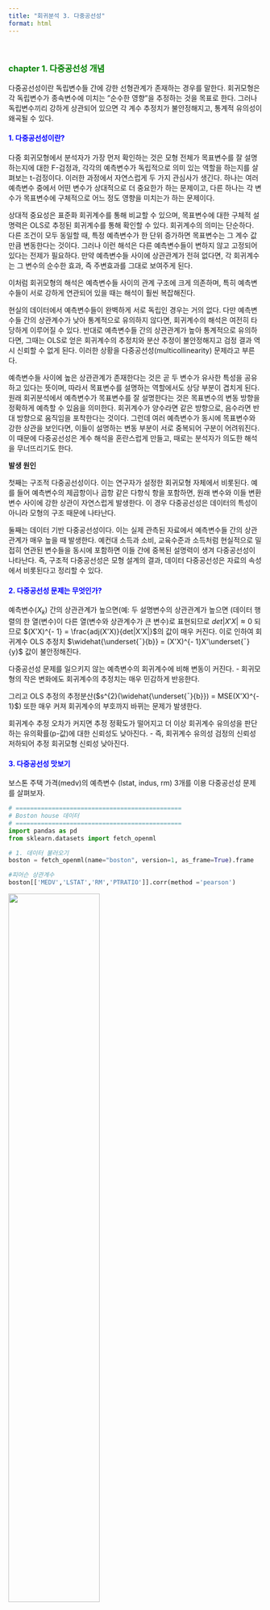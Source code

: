 ```yaml
---
title: "회귀분석 3. 다중공선성"
format: html
---
```

<br>

### <span style="color:green">chapter 1. 다중공선성 개념</span>

다중공선성이란 독립변수들 간에 강한 선형관계가 존재하는 경우를 말한다.
회귀모형은 각 독립변수가 종속변수에 미치는 ["]{dir="rtl"}순수한 영향"을
추정하는 것을 목표로 한다. 그러나 독립변수끼리 강하게 상관되어 있으면 각
계수 추정치가 불안정해지고, 통계적 유의성이 왜곡될 수 있다.

#### <span style="color:blue"> 1. 다중공선성이란?</span>

다중 회귀모형에서 분석자가 가장 먼저 확인하는 것은 모형 전체가
목표변수를 잘 설명하는지에 대한 F-검정과, 각각의 예측변수가 독립적으로
의미 있는 역할을 하는지를 살펴보는 t-검정이다. 이러한 과정에서
자연스럽게 두 가지 관심사가 생긴다. 하나는 여러 예측변수 중에서 어떤
변수가 상대적으로 더 중요한가 하는 문제이고, 다른 하나는 각 변수가
목표변수에 구체적으로 어느 정도 영향을 미치는가 하는 문제이다.

상대적 중요성은 표준화 회귀계수를 통해 비교할 수 있으며, 목표변수에 대한
구체적 설명력은 OLS로 추정된 회귀계수를 통해 확인할 수 있다. 회귀계수의
의미는 단순하다. 다른 조건이 모두 동일할 때, 특정 예측변수가 한 단위
증가하면 목표변수는 그 계수 값만큼 변동한다는 것이다. 그러나 이런 해석은
다른 예측변수들이 변하지 않고 고정되어 있다는 전제가 필요하다. 만약
예측변수들 사이에 상관관계가 전혀 없다면, 각 회귀계수는 그 변수의 순수한
효과, 즉 주변효과를 그대로 보여주게 된다.

이처럼 회귀모형의 해석은 예측변수들 사이의 관계 구조에 크게 의존하며,
특히 예측변수들이 서로 강하게 연관되어 있을 때는 해석이 훨씬 복잡해진다.

현실의 데이터에서 예측변수들이 완벽하게 서로 독립인 경우는 거의 없다.
다만 예측변수들 간의 상관계수가 낮아 통계적으로 유의하지 않다면,
회귀계수의 해석은 여전히 타당하게 이루어질 수 있다. 반대로 예측변수들
간의 상관관계가 높아 통계적으로 유의하다면, 그때는 OLS로 얻은 회귀계수의
추정치와 분산 추정이 불안정해지고 검정 결과 역시 신뢰할 수 없게 된다.
이러한 상황을 다중공선성(multicollinearity) 문제라고 부른다.

예측변수들 사이에 높은 상관관계가 존재한다는 것은 곧 두 변수가 유사한
특성을 공유하고 있다는 뜻이며, 따라서 목표변수를 설명하는 역할에서도
상당 부분이 겹치게 된다. 원래 회귀분석에서 예측변수가 목표변수를 잘
설명한다는 것은 목표변수의 변동 방향을 정확하게 예측할 수 있음을
의미한다. 회귀계수가 양수라면 같은 방향으로, 음수라면 반대 방향으로
움직임을 포착한다는 것이다. 그런데 여러 예측변수가 동시에 목표변수와
강한 상관을 보인다면, 이들이 설명하는 변동 부분이 서로 중복되어 구분이
어려워진다. 이 때문에 다중공선성은 계수 해석을 혼란스럽게 만들고, 때로는
분석자가 의도한 해석을 무너뜨리기도 한다.

**발생 원인**

첫째는 구조적 다중공선성이다. 이는 연구자가 설정한 회귀모형 자체에서
비롯된다. 예를 들어 예측변수의 제곱항이나 곱항 같은 다항식 항을
포함하면, 원래 변수와 이들 변환 변수 사이에 강한 상관이 자연스럽게
발생한다. 이 경우 다중공선성은 데이터의 특성이 아니라 모형의 구조 때문에
나타난다.

둘째는 데이터 기반 다중공선성이다. 이는 실제 관측된 자료에서 예측변수들
간의 상관관계가 매우 높을 때 발생한다. 예컨대 소득과 소비, 교육수준과
소득처럼 현실적으로 밀접히 연관된 변수들을 동시에 포함하면 이들 간에
중복된 설명력이 생겨 다중공선성이 나타난다. 즉, 구조적 다중공선성은 모형
설계의 결과, 데이터 다중공선성은 자료의 속성에서 비롯된다고 정리할 수
있다.

#### <span style="color:blue"> 2. 다중공선성 문제는 무엇인가?</span>

예측변수($X_{k}$) 간의 상관관계가 높으면(예: 두 설명변수의 상관관계가
높으면 (데이터 행렬의 한 열(변수)이 다른 열(변수와 상관계수가 큰 변수)로
표현되므로 $det|X'X| \approx 0$ 되므로
$(X'X)^{- 1} = \frac{adj(X'X)}{det|X'X|}$의 값이 매우 커진다. 이로
인하여 회귀계수 OLS 추정치
$\widehat{\underset{¯}{b}} = (X'X)^{- 1}X'\underset{¯}{y}$ 값이
불안정해진다.

다중공선성 문제를 일으키지 않는 예측변수의 회귀계수에 비해 변동이
커진다. - 회귀모형의 작은 변화에도 회귀계수의 추정치는 매우 민감하게
반응한다.

그리고 OLS 추정의
추정분산($s^{2}(\widehat{\underset{¯}{b}}) = MSE(X'X)^{- 1}$) 또한 매우
커져 회귀계수의 부호까지 바뀌는 문제가 발생한다.

회귀계수 추정 오차가 커지면 추정 정확도가 떨어지고 더 이상 회귀계수
유의성을 판단하는 유의확률(p-값)에 대한 신뢰성도 낮아진다. - 즉,
회귀계수 유의성 검정의 신뢰성 저하되어 추정 회귀모형 신뢰성 낮아진다.

#### <span style="color:blue"> 3. 다중공선성 맛보기</span>

보스톤 주택 가격(medv)의 예측변수 (lstat, indus, rm) 3개를 이용
다중공선성 문제를 살펴보자.

```python
# ==============================================
# Boston house 데이터
# ==============================================
import pandas as pd
from sklearn.datasets import fetch_openml

# 1. 데이터 불러오기
boston = fetch_openml(name="boston", version=1, as_frame=True).frame

#피어슨 상관계수
boston[['MEDV','LSTAT','RM','PTRATIO']].corr(method ='pearson')
```

![](images/다중공선성_상관계수.png){fig-align="center" width="60%"}

$medv = 34.6 - 0.95*lstat,R^{2} = 54.4\%$

먼저 lstat만 포함한 단순회귀모형에서는 회귀계수가 -0.95로 추정된다. 이는
저소득층 비율이 한 단위 증가할 때 주택가격이 평균적으로 약 0.95 단위
감소한다는 의미이며, 결정계수는 약 54.4%로 나타난다.

$medv = - 1.36 - 0.64*lstat + 5.09*rm,R^{2} = 63.9\%$

여기에 rm을 함께 넣으면 상황이 달라진다. lstat과 rm은 강한 상관관계를
갖는 변수인데, 두 변수를 동시에 포함하면 lstat의 회귀계수가 -0.64로 크게
줄어든다. 그 대신 rm의 회귀계수는 5.09로 추정되고, 결정계수는 63.9%로
상승한다. 즉, 두 변수가 설명하는 부분이 겹치면서 계수 값이 불안정해지고,
그 결과 단일변수 모형과 다변수 모형에서 해석이 달라지는 다중공선성의
전형적인 현상이 발생한다.

$medv = 34.9 - 0.903*lstat - 0.08*indus,R^{2} = 54.6\%$

반면 indus처럼 lstat과의 상관관계가 낮은 변수를 추가하면 다른 결과가
나온다. indus를 포함한 모형에서 lstat의 계수는 여전히 -0.9 수준으로 거의
변하지 않고, 결정계수 역시 54.6%로 단 0.2% 정도만 증가한다. 즉, 상관성이
낮은 변수를 추가하면 기존 변수의 계수에 큰 영향을 주지 않으며, 설명력도
크게 개선되지 않는다.

이 사례는 다중공선성이 주로 서로 상관관계가 큰 예측변수를 함께 투입할 때
발생한다는 점을 잘 보여준다. 목표변수를 설명하는 부분이 겹치기 때문에
회귀계수 값이 불안정해지고, 해석이 왜곡되거나 혼란스러워진다. 반대로
상관성이 낮은 변수를 포함할 때는 계수 해석이 비교적 안정적이다.

#### <span style="color:blue"> 4. 다중공선성 문재 반드시 해결 해야 하나?</span>

다중공선성 문제가 발생했다고 해서 반드시 그것을 제거하거나 해결해야 하는
것은 아니다. 다중공선성이 존재해도 회귀모형의 전체 예측력이나 적합도에는
큰 문제가 없기 때문이다. 실제로 목표변수를 예측하는 데 초점을 맞춘다면,
다중공선성이 있더라도 모형의 예측 성능은 크게 저하되지 않는다.

문제는 주로 해석 단계에서 나타난다. 다중공선성이 심할 경우, 회귀계수의
표준오차가 커져서 유의성이 불명확해지고, 계수의 크기나 부호가 직관에
어긋나게 추정될 수 있다. 따라서 ["]{dir="rtl"}어떤 예측변수가 목표변수에
더 큰 영향을 미치는가?"와 같은 변수별 효과 해석이 중요한 연구에서는
다중공선성을 무시하기 어렵다.

다중공선성이 반드시 해결해야 할 문제는 아니다. 특히 회귀모형에
통제변수가 포함된 경우, 다중공선성이 통제변수들에서만 발생하고 연구자가
관심을 두는 실험변수(주효과 변수)에서는 발생하지 않는다면, 굳이
제거하거나 수정할 필요가 없다.

실제로 Applied Linear Statistical Models (4판, p.289)에서도 언급하듯이,
예측변수들 사이에 일정 수준의 상관이 존재한다고 해서 모형의 적합 자체가
저해되거나 새로운 관측값에 대한 예측이 무의미해지는 것은 아니다.
다중공선성은 주로 개별 회귀계수의 해석과 검정에 영향을 미칠 뿐, 평균
반응(mean response)이나 예측값(prediction)의 정확성에는 큰 타격을 주지
않는다.

따라서 연구 목적이 ["]{dir="rtl"}주요 실험변수의 효과 검정"이라면,
통제변수들 사이의 다중공선성은 크게 문제 되지 않는다. 오히려 통제변수의
역할은 실험변수의 효과를 명확히 드러내는 데 있으므로, 약간의 공선성을
이유로 불필요하게 제거한다면 모형 해석이 왜곡될 수 있다.

이는 Baron & Kenny(1986)가 조절변수(moderator)와 매개변수(mediator)
모형을 제시할 때도 중요한 함의로 다루어졌다. 통제변수나 매개·조절변수는
본래 주요 변수의 관계를 보다 정교하게 설명하기 위해 포함되는 것이며, 이
과정에서 일부 상관관계가 존재하더라도 반드시 제거해야 하는 것은 아니라는
것이다.

즉, 실험변수에서 다중공선성이 없다면 문제 삼지 않아도 되며, 통제변수
사이의 공선성은 분석 목적상 자연스럽게 허용될 수 있다는 점이 핵심이다.

**매개효과 Mediator**

![](images/매개효과.png){fig-align="center" width="60%"}


(순서1) $y = a + b_{11}X + e$ : $b_{11}$ 유의해야 한다.

(순서2) $Me = a + b_{21}X + e$ : $b_{21}$ 유의해야 한다.

(순서3) $y = a + b_{31}X + b_{32}Me + e$ : $b_{32}$ (매개효과) 유의하고
$b_{31}$은 $b_{11}$보다 절대값이 작아지거나 유의하지 않을 수 있음

**조절효과 Moderate**

![](images/조절효과.png){fig-align="center" width="60%"}

$y = a + b_{1}X + b_{2}MO + b_{3}X*MO + e$

$b_{3}$는 반드시 유의해야 한다.

### <span style="color:green">chapter 2. 다중공선성 진단</span>

#### <span style="color:blue"> 1. 진단 도구</span>

##### \(1) 산점도_상관계수

다중공선성을 진단하는 가장 기본적인 출발점은 산점도 행렬과 상관계수
행렬이다. 회귀분석을 시작할 때, 먼저 산점도 행렬을 통해 종속변수와 각
설명변수의 관계를 시각적으로 살펴볼 수 있으며, 동시에 설명변수들 사이의
관계도 확인할 수 있다.

상관계수 행렬은 보다 정량적으로 설명변수들 간의 상관관계를 파악하게
해준다. 이를 통해 종속변수와 밀접한 관련이 있는 설명변수를 미리 선별할
수 있을 뿐만 아니라, 설명변수들 사이에 높은 상관이 존재한다면
다중공선성이 발생할 가능성을 사전에 진단할 수 있다.

이 방법은 직관적이고 계산이 간단하다는 장점이 있지만, 몇 가지 한계가
있다. 무엇보다 상관계수 행렬은 설명변수들 간의 쌍체(pairwise) 관계만
보여줄 뿐, 여러 변수들이 함께 작용하는 경우의 다중공선성을 직접
검정하지는 못한다. 또한 단순히 상관계수가 높다고 해서 반드시 심각한
다중공선성이 발생한다고 단정할 수 없고, 반대로 상관계수가 낮더라도
다중공선성이 존재할 수 있다.

따라서 산점도와 상관계수는 다중공선성을 ["]{dir="rtl"}예상하고 탐색하는
도구"일 뿐, 유의성 검정을 제공하지는 못한다는 점을 명확히 이해할 필요가
있다..

##### \(2) 분산팽창지수 Variance Inflation Index
$VIF_{k} = \frac{1}{1 - R_{k}^{2}}$

특정 예측변수를 목표변수로 하고 나머지 예측변수를 설명변수로 하여
회귀분석 한 후 결정계수를 구한다. 결정계수 $R_{k}^{2}$ 값이 크다는 것은
$X_{k}$가 다른 예측변수들에 의해 충분히 설명되고 있다는 것이고 이는 바로
다중공선성 문제가 발생할 수 있다는 증거이다. 만약 결정계수
$R^{2} = 0.9$이면 분산팽창지수 $VIF = 10$이다.

다수의 예측변수들에 의해 설명되는 정도를 나타내지만 상관계수와 같이 두
개의(쌍체) 예측변수에 의한 진단에는 적절하지 못하다. VIF 진단 기준값은
다음과 같이 상이하다.

- 10 이상(심각한 수준): (Hair, J. F. Jr., Anderson, R. E., Tatham, R. L.
  & Black, W. C. (1995). Multivariate Data Analysis (3rd ed). New York:
  Macmillan.)

- 5이상(문제로 간즈): Ringle, Christian M., Wende, Sven, & Becker,
  Jan-Michael. (2015).

- 빅데이터에서는 보수적 기준으로 2.5를 사용한다.

##### \(3) 상태지수 Condition Index $CI = \sqrt{\frac{\lambda_{max}}{\lambda_{k}}}$

예측변수의 공분산(상관계수)행렬을 이용하여 고유값 eigen
value($\lambda_{k}$) 를 구한다. 이에 대응하는 Norm 1인 고유벡터가 주성분
부하 loading 이다. 고유값은 원변수(설명변수)의 선 형결합에 의해 만들어진
주성분 변수의 원변수 변동에 대한 설명력이다. 그러므로 고유값가 크다는
것(상태지수 값이 큰 값) 주성분의 원 변수 변동에 설명력이 크다는 것을
의미한다.

고유벡터 내의 부하크기가 상대적으로 큰 변수들 간에는 상관관계가 높다는
것을 의미한다. 상태지수가 10이상(일반적으로 30이상)인 부하벡터에서
부하계수가 상대적으로 큰 변수들에 의해 다중공선성 문제가 발생한다고
진단할 수 있다.

##### \(4) 권장 진단 방법

다중공선성을 진단할 때는 우선 분산팽창지수(VIF)를 활용하는 것이
일반적이다. 실무적으로는 VIF \\geq 3을 기준으로 주의가 필요하다고 본다.
이때 단순히 모든 변수를 대상으로 일괄 판단하기보다는, 최종적으로
유의하다고 확인된 설명변수를 중심으로 검토하는 것이 바람직하다.

특히 최종 모형에서 추정된 회귀계수의 부호와, 해당 설명변수와 종속변수
간의 피어슨 상관계수 부호를 비교하는 것이 중요하다. 두 부호가
동일하다면, 비록 다중공선성이 존재한다고 하더라도 모형의 해석에 심각한
왜곡을 주지 않으므로 굳이 다중공선성을 해결할 필요가 없다.

  ----------------------- ----------------------- -----------------------
  구분                    반드시 해결해야 하는    해결하지 않아도 되는
                          경우                    경우

  연구 목적               각 설명변수의 개별 효과 예측력 확보가 주목적일
                          해석이 중요할 때        때
                          (정책·이론적 함의)      

  통계 지표               VIF 값이 매우 큼 (예:   VIF 값이 다소 높더라도
                          10 이상) / Condition    (3\~5 수준)
                          Index ≥ 30 이상         

  회귀계수                추정된 회귀계수의       회귀계수 부호와 피어슨
                          부호가 종속변수와       상관계수 부호가 동일할
                          설명변수 간 피어슨      때
                          상관계수 부호와         
                          불일치할 때             

  모형 안정성             표본을 바꿀 때 회귀계수 표본 변화에도
                          추정치가 크게 요동할 때 회귀계수가 크게 변하지
                                                  않을 때
  ----------------------- ----------------------- -----------------------

```python
# ==============================================
# Boston Housing: Multicollinearity Diagnostics (All predictors - "ZN" 제외 + Correlation)
# ==============================================
import numpy as np
import pandas as pd
import statsmodels.api as sm
from sklearn.datasets import fetch_openml
from statsmodels.stats.outliers_influence import variance_inflation_factor

# ------------------------------------------------
# 1) 데이터 로드
# ------------------------------------------------
boston = fetch_openml(name="boston", version=1, as_frame=True)
df = boston.frame.copy()

# 숫자형으로 변환
for c in df.columns:
    if df[c].dtype.name in ["object", "category"]:
        df[c] = pd.to_numeric(df[c].astype(str).str.strip(), errors="coerce")
df = df.dropna().reset_index(drop=True)

y = df["MEDV"]
X = df.drop(columns=["MEDV","ZN"])   # 모든 예측변수

print("전체 예측변수 목록:", list(X.columns))

# ------------------------------------------------
# 2) 상관계수 행렬
# ------------------------------------------------
print("\n[1] 상관계수 행렬 (medv 포함)")
corr = df.corr()
print(corr.round(3))

# ------------------------------------------------
# 3) VIF 계산
# ------------------------------------------------
def compute_vif(Xdf):
    X_ = sm.add_constant(Xdf)
    vif_list = []
    for i, col in enumerate(X_.columns):
        if col == "const":
            continue
        vif = variance_inflation_factor(X_.values, i)
        vif_list.append({"variable": col, "VIF": vif})
    return pd.DataFrame(vif_list).sort_values("VIF", ascending=False)

print("\n[2] VIF (모든 변수)")
vif_tbl = compute_vif(X)
print(vif_tbl.round(3))

# ------------------------------------------------
# 4) Condition Index (Belsley)
# ------------------------------------------------
def condition_index(Xdf):
    Z = (Xdf - Xdf.mean(axis=0)) / Xdf.std(axis=0, ddof=1)
    C = np.corrcoef(Z.values, rowvar=False)
    eigvals, eigvecs = np.linalg.eigh(C)
    lam_max = eigvals.max()
    ci = np.sqrt(lam_max / eigvals)
    Phi = eigvecs / np.sqrt(eigvals)[None, :]
    phi2 = Phi**2
    prop = phi2 / phi2.sum(axis=0, keepdims=True)
    ci_tbl = pd.DataFrame({
        "eigenvalue": eigvals,
        "condition_index": ci
    })
    prop_tbl = pd.DataFrame(
        prop,
        index=Xdf.columns,
        columns=[f"eig{k+1}" for k in range(len(eigvals))]
    )
    return ci_tbl.sort_values("condition_index", ascending=True), prop_tbl

ci_tbl, prop_tbl = condition_index(X)

print("\n[3] Condition Index")
print(ci_tbl.round(3))
print("\n[3-1] Variance-Decomposition Proportions")
print(prop_tbl.round(3))

# ------------------------------------------------
# 5) 전체 변수 포함 OLS 회귀 적합
# ------------------------------------------------
X_const = sm.add_constant(X)
ols_full = sm.OLS(y, X_const).fit()

print("\n[4] 전체 회귀 결과 요약")
print(ols_full.summary())

# ------------------------------------------------
# 6) 결론 요약
# ------------------------------------------------
print("\n[결론]")
print("- 상관계수 행렬로 변수 간 높은 pairwise 관계 확인.")
print("- VIF ≥ 5 (또는 10) → 다중공선성 문제 의심.")
print("- Condition Index ≥ 30 → 다중공선성 가능, ≥ 100 → 심각.")
print("- 회귀계수 부호와 단순 상관 부호가 다를 경우 해석 주의.")
```

전체 예측변수 목록: \[\'CRIM\', \'INDUS\', \'CHAS\', \'NOX\', \'RM\',
\'AGE\', \'DIS\', \'RAD\', \'TAX\', \'PTRATIO\', \'B\', \'LSTAT\'\]

\[1\] 상관계수 행렬 (medv 포함)

CRIM ZN INDUS CHAS NOX RM AGE DIS RAD TAX PTRATIO B LSTAT MEDV
<br>
CRIM 1.000 -0.200 0.407 -0.056 0.421 -0.219 0.353 -0.380 0.626 0.583 0.290 -0.385 0.456 -0.388
<br>
ZN -0.200 1.000 -0.534 -0.043 -0.517 0.312 -0.570 0.664 -0.312 -0.315 -0.392 0.176 -0.413 0.360
<br>
\(중략)
<br>
MEDV -0.388 0.360 -0.484 0.175 -0.427 0.695 -0.377 0.250 -0.382 -0.469 -0.508  0.333 -0.738  1.000


\[2\] VIF (모든 변수)

variable VIF
<br>
8 TAX 8.560
<br>
7 RAD 7.401
<br>
3 NOX 4.388
<br>
1 INDUS 3.946
<br>
6 DIS 3.314
<br>
5 AGE 3.056
<br>
11 LSTAT 2.933
<br>
4 RM 1.887
<br>
0 CRIM 1.779
<br>
9 PTRATIO 1.625
<br>
10 B 1.348
<br>
2 CHAS 1.074

\[3\] Condition Index

eigenvalue condition_index
<br>
11 5.769 1.000
<br>
10 1.367 2.054
<br>
9 1.143 2.246
<br>
8 0.855 2.598
<br>
7 0.772 2.734
<br>
6 0.602 3.094
<br>
5 0.490 3.432
<br>
4 0.330 4.179
<br>
3 0.239 4.915
<br>
2 0.197 5.408
<br>
1 0.170 5.827
<br>
0 0.066 9.362

\[3-1\] Variance-Decomposition Proportions

eig1 eig2 eig3 eig4 eig5 eig6 eig7 eig8 eig9 eig10 eig11 eig12
<br>
CRIM 0.002 0.006 0.018 0.013 0.099 0.206 0.407 0.031 0.002 0.109 0.035 0.072
<br>
INDUS 0.064 0.024 0.038 0.468 0.136 0.085 0.016 0.013 0.000 0.013 0.015 0.127
<br>
\(중략)
<br>
LSTAT 0.000 0.004 0.240 0.138 0.265 0.024 0.010 0.079 0.004 0.115 0.016 0.103

![](images/다중공선성_보스톤_진단결과.png){fig-align="center" width="80%"}

1\. 상관계수 행렬

- INDUS--NOX (0.764), RAD--TAX (0.910), NOX--DIS (-0.769) 같이 변수 간
  높은 상관이 존재합니다.

- LSTAT는 MEDV와 -0.738, RM은 MEDV와 0.695로 강한 상관 → 주택가격의 핵심
  설명변수임을 확인.

- 따라서, 일부 예측변수는 서로 매우 비슷한 정보를 담고 있음(중복
  설명력).

2\. VIF

- TAX(8.56), RAD(7.40) → 공선성 높은 변수 후보.

- NOX(4.39), INDUS(3.95), DIS(3.31), AGE(3.06)도 다소 높은 값.

- ["]{dir="rtl"}RAD--TAX"가 대표적 다중공선성 원인 쌍임을 알 수 있음.

3\. Condition Index

- 최대 Condition Index = 9.36, 기준선(30 이상)에는 미치지 않음.

- 즉, 심각한 다중공선성은 아님. 다만 분산분해비(Proportions)를 보면 특정
  고유성분에서 RAD, TAX, NOX 등이 같이 큰 값을 가짐 → 이 변수들이
  공선성에 기여.

- OLS 결과의 condition number = 1.51e+04는 수치적으로 큰 편이라,
  다중공선성 가능성을 경고. (표준화/스케일 차이의 영향도 일부 있음.)

4\. OLS 결과

- 모형 설명력: 결정계수 73.5%로 모든 예측변수는 주택가격 변동의 73.5%
  설명 → 상당히 높은 수준이다.

- 주요 유의 변수: RM(방 개수, 양수 효과), LSTAT(저소득층 비율, 음수
  효과), PTRATIO(학생-교사 비율, 음수 효과), NOX(대기오염도, 음수 효과),
  DIS(도심 접근성, 음수 효과), RAD, TAX, B, CHAS.

- 비유의 변수: INDUS, AGE → 높은 상관은 있지만 독립적으로 설명력 없음.
  이는 다른 변수들과 중복된 영향(공선성) 때문.

- RAD 예측변수는 목표변수와 음의 상관관계가 있는데 회귀계수는 양이므로
  RAD--TAX"가 대표적 다중공선성 원인 쌍임으로 보여주므로 TAX보다
  목표변수와 상관관계가 낮은 RAD 변수는 제외하는 것이 적절하다.

5\. 종합 결론

- 다중공선성 신호: RAD--TAX, INDUS--NOX--DIS--AGE. → 이들 변수는 서로
  강하게 연결되어 있어, 개별 해석은 조심해야 함.

- 해석 안정성: 주요 변수 RM(+), LSTAT(-), PTRATIO(-)는 상관계수 부호와
  회귀계수 부호가 일치 → 해석 신뢰 가능.

- RAD 변수를 제외하고, 예측변수의 유의성을 검증한 후 회귀진단을 실시하면
  된다.

- 예측 vs 해석: 전체 모형은 예측에는 강력하지만, 각 설명변수의 순수 효과
  해석은 일부 왜곡 가능성이 있음. 정책적 함의를 뽑아내려면 변수
  선택/차원축소(예: Ridge, PCA 회귀)가 바람직.

**6. 최종 회귀모형**

- (RM, "DIS","AGE")은 변수선택에서 제외

- RAD는 다중공선성 문제 발생으로 제외

```python
# ==============================================
# 최종 회귀모형 선택
# ==============================================

import pandas as pd
import numpy as np
import statsmodels.api as sm
from sklearn.datasets import fetch_openml

# --- 0) 데이터 로드 ---
boston = fetch_openml(name="boston", version=1, as_frame=True)
df = boston.frame.copy()

# 종속변수 / 설명변수
y = pd.to_numeric(df["MEDV"], errors="coerce")
X = df.drop(columns=["MEDV", "RM", "RAD","DIS","AGE"]).copy()
```

단계선택 방법: 결정계수 67.1%

![](images/보스톤_최종변수선택.png){fig-align="center" width="80%"}

- DIS: 목표변수와 상관계수 부호와 회귀계수 부호 상이 -\> 경고문에 다중
공선성 문제 발생 출력되었다.

- 다시 단계선택 방법을 적용한 결과 AGE 변수도 동일한 문제 발셍 -\>
경고문에 다중 공선성 문제 발생 출력되었다.

- 최종 모형: LSTAT, PTRATIO, CHAS 3개 예측변수만 사용되었다.

![](images/보스톤_최종변수선택02.png){fig-align="center" width="100%"}

### <span style="color:green">chapter 3. 다중공선성 해결방안</span>

구조적 다중공선성 문제 해결 - 예측변수 centering (중심화) - 다항식
모형(예측변수의 제곱항, 세제곱항)에 적합

- 표준화는 데이터의 평균과 표준편차를 활용하여 단위를 없앤 개념이다. $z_{i} = \frac{x_{i} - {\overline{x}}_{i}}{s(x_{i})}$

- 중심화는 데이터의 평균을 0으로 이동한 개념임, 산포는 동일하게 유지된다. $c_{i} = x_{i} - {\overline{x}}_{i}$

**문제변수 제거**

- 다중공선성 문제가 되는 설명변수를 제외한다.

- 여러개가 존재하는 경우 목표변수와 상관관계가 낮은 예측변수를 제외한다.

#### <span style="color:blue"> 1. 주성분분석</span>

주성분분석(PCA)은 여러 개의 상관된 변수들을, 서로 상관이 없는 새로운
변수들(주성분, principal components)로 변환하는 차원 축소 방법이다. 각
주성분은 원래 변수들의 선형결합으로 만들어지며, 첫 번째 주성분은 데이터
변동성을 가장 크게 설명하고, 두 번째 주성분은 그 다음으로 큰 변동성을
설명하되 첫 번째 주성분과 직교(orthogonal)하도록 구성된다.

즉, PCA의 목적은 복잡하게 얽힌 변수들의 중복된 정보를 제거하고, 데이터의
주요한 구조를 단순화하는 데 있다. 주성분분석은 단순히 데이터 요약 방법이
아니라, 다중공선성 문제를 해결할 수 있는 강력한 도구이다. 원래 변수들
간의 상관관계를 제거하고 새로운 직교 좌표축을 제공하기 때문에, 예측력을
유지하면서 회귀계수의 안정성을 높여준다. 다만, 주성분의 해석이
직관적이지 않다는 점을 감안하여, 예측이 목적일 때 특히 효과적이고,
해석이 목적일 때는 신중하게 적용해야 한다.

다중공선성은 예측변수들 간의 높은 상관관계에서 발생한다. 여러 변수가
서로 비슷한 정보를 담고 있기 때문에, 회귀분석에서 회귀계수가
불안정해지고 표준오차가 커지는 문제가 생긴다.

PCA를 적용하면 원래 상관관계가 높던 변수들을 서로 독립적인 주성분으로
변환할 수 있다. 이렇게 하면 회귀모형에 투입되는 설명변수들 사이의
공선성이 사라지고, 안정된 계수 추정이 가능해진다.

**해결 방안으로서 PCA의 활용**

- PCA를 통해 얻은 주성분들을 새로운 설명변수로 사용하여 회귀분석을
  수행한다.

- 주성분들은 서로 독립적이므로 다중공선성 문제가 해소된다.

- 다만, 주성분은 원래 변수의 해석이 쉽지 않다는 단점이 있다.

**차원 축소 효과**

- 설명력이 낮은 주성분을 제외하고 상위 몇 개의 주성분만 사용하면,
  변동성을 유지하면서 불필요한 잡음과 다중공선성을 동시에 줄일 수 있다.

- 예를 들어, 원래 10개 변수로 구성된 데이터라도 상위 34개의 주성분으로
  전체 변동성의 8090%를 설명할 수 있다면, 훨씬 단순하고 안정적인 모형을
  얻을 수 있다.

```python
# ==============================================
# PCA (주성분분석) + Principal Component Regression
# ==============================================
import numpy as np
import pandas as pd
from sklearn.datasets import fetch_openml
from sklearn.preprocessing import StandardScaler
from sklearn.decomposition import PCA
import statsmodels.api as sm

# ------------------------------------------------
# 1) 데이터 로드
# ------------------------------------------------
boston = fetch_openml(name="boston", version=1, as_frame=True)
df = boston.frame.copy()

# 숫자형 변환
for c in df.columns:
    if df[c].dtype.name in ["object", "category"]:
        df[c] = pd.to_numeric(df[c].astype(str).str.strip(), errors="coerce")
df = df.dropna().reset_index(drop=True)

y = df["MEDV"]
X = df.drop(columns=["MEDV","ZN"])

print("예측변수 목록:", list(X.columns))

# ------------------------------------------------
# 2) 표준화
# ------------------------------------------------
scaler = StandardScaler()
X_scaled = scaler.fit_transform(X)

# ------------------------------------------------
# 3) PCA 적합
# ------------------------------------------------
pca = PCA()
X_pca = pca.fit_transform(X_scaled)

# 설명된 분산 비율 (각 주성분 기여도)
explained_var = pca.explained_variance_ratio_
print("\n[1] 각 주성분 설명 분산 비율")
print(np.round(explained_var, 3))

print("\n[2] 누적 설명력")
print(np.round(np.cumsum(explained_var), 3))

# ------------------------------------------------
# 4) 주성분 부하량 (loadings)
# ------------------------------------------------
loadings = pd.DataFrame(
    pca.components_.T,
    index=X.columns,
    columns=[f"PC{i+1}" for i in range(len(X.columns))]
)
print("\n[3] 주성분 부하량 (원 변수 → 주성분 기여도)")
print(loadings.round(3))

# ------------------------------------------------
# 5) 주성분 점수 DataFrame
# ------------------------------------------------
pc_scores = pd.DataFrame(X_pca, columns=[f"PC{i+1}" for i in range(len(X.columns))])
print("\n[4] 주성분 점수 DataFrame (앞부분)")
print(pc_scores.head())

# ------------------------------------------------
# 6) PCR (주성분 회귀 예시: 상위 k개 주성분만 사용)
# ------------------------------------------------
k = 5   # 상위 5개 주성분만 사용
X_pc = sm.add_constant(pc_scores.iloc[:, :k])
pcr_model = sm.OLS(y, X_pc).fit()

print(f"\n[5] PCR 결과 (상위 {k}개 주성분 사용)")
print(pcr_model.summary())
```

예측변수 목록: \[\'CRIM\', \'INDUS\', \'CHAS\', \'NOX\', \'RM\',
\'AGE\', \'DIS\', \'RAD\', \'TAX\', \'PTRATIO\', \'B\', \'LSTAT\'\]

\[1\] 각 주성분 설명 분산 비율

\[0.481 0.114 0.095 0.071 0.064 0.05 0.041 0.028 0.02 0.016 0.014
0.005\]

\[2\] 누적 설명력

\[0.481 0.595 0.69 0.761 0.825 0.876 0.916 0.944 0.964 0.98 0.995 1. \]

\[3\] 주성분 부하량 (원 변수 → 주성분 기여도)

PC1 PC2 PC3 PC4 PC5 PC6 PC7 PC8 PC9 PC10 PC11 PC12
<br>
CRIM 0.268 -0.186 0.330 0.046 -0.177 0.638 0.454 -0.315 0.114 0.135 0.075 0.041
<br>
INDUS 0.356 0.124 -0.114 0.009 0.112 -0.128 -0.292 -0.369 0.684 0.196 -0.154 -0.254
<br>
\(중략)
<br>
LSTAT 0.321 -0.127 -0.339 -0.062 -0.281 0.102 0.155 0.515 0.371 -0.490 0.067 0.018

\[4\] 주성분 점수 DataFrame (앞부분)

PC1 PC2 PC3 PC4 PC5 PC6 PC7 PC8 PC9 PC10 PC11 PC12
<br>
0 -2.100508 0.794845 0.098831 -0.978169 -0.095970 0.507272 -0.023877 -0.043068 -0.750781 0.223956 0.029284 0.362596
<br>
1 -1.649298 0.094635 -0.483831 -0.397519 0.141078 -0.028798 0.605383 0.183476 -0.022345 0.529996 -0.219936 -0.128753
<br>
2 -2.280518 0.345673 0.555412 -0.384408 0.592043 -0.231237 0.497210 -0.166574 0.223905 0.313149 0.045882 -0.085665
<br>
3 -2.826744 -0.361504 0.637358 0.061903 0.436344 -0.235396 0.502932 -0.070508 -0.213217 0.249970 0.429724 -0.080312
<br>
4 -2.669692 -0.242109 0.591630 -0.035176 0.478284 -0.226862 0.723477 0.269469 -0.043381 0.212839 0.408998 -0.076439

![](images/다중공선성_주성분분석.png){fig-align="center" width="100%"}

1\. PC1 (분산 비율 48.1%)

- CRIM(+), INDUS(+), NOX(+), AGE(+), TAX(+), LSTAT(+) vs RM(-), DIS(-),
B(-)

- 해석: 도시집중·노후·환경악화 축 → 범죄율, 공업비율, 공해, 노후주택, 세금, 저소득층 비율이 높고, 방
개수·쾌적성은 낮은 방향

- 이름 제안: ["]{dir="rtl"}도시 낙후·환경 악화 요인"

2\. PC2 (11.4%)

- CHAS(+), RM(+), AGE(+), NOX(+), vs PTRATIO(-), DIS(-)

- 해석: 강변·주거환경·교육조건 축 → 찰스강 인접, 방 개수와 노후도, 환경이 관련되며, 학급당
학생수(PTRATIO)와 도심거리(DIS)는 반대

- 이름 제안: ["]{dir="rtl"}강변 주거환경·교육 조건 요인"

3\. PC3 (9.5%)

- RM(+), RAD(+), TAX(+), CRIM(+), vs B(-), LSTAT(-)

- 해석: 주거규모·교통·재정 축 → 방이 많고 교통 접근성(RAD, TAX)과 범죄율이 높을수록, 흑인비율(B)과
저소득층 비율(LSTAT)은 반대

- 이름 제안: ["]{dir="rtl"}주거규모·교통 재정 요인"

4\. PC4 (7.1%)

- CHAS(+), PTRATIO(+), B(+), INDUS(+), 일부 환경 변수와 약한 관련

- 해석: 특수 입지·교육 인프라 축 → 찰스강 인접, 교육 환경, 일부 산업 비율 등이 섞여 있는 보조 요인

- 이름 제안: ["]{dir="rtl"}입지·교육 보조 요인"

5\. PC5 (6.4%)

- B(+), RM(+), PTRATIO(+), 일부 LSTAT(-)

- 해석: 주택 품질·사회구성 축 → 흑인비율, 방 개수, 학급당 학생 수와 연관 → 주거 품질과 사회적 요인이
혼합

- 이름 제안: ["]{dir="rtl"}주택 품질·사회구성 요인"

#### <span style="color:blue"> 2. 능형 회귀분석 Ridge Regression</span>

다중공선성은 회귀계수의 추정오차를 증가시키므로 불편성(OLS는 불편
추정량이다)을 포기하는 대신 MSE(Mean Square of Error 평균오차자승합)를
최소화 하는 편기(biased) 추정량을 구하는 추정 방법을 사용함으로써
다중공성선 문제를 해결하는데 이를 능형 회귀분석((Ridge Regression)이라
한다.

- 편기 추정량
  $\widehat{{\underset{¯}{b}}_{*}} = (X'X + \lambda I)X'\underset{¯}{y}$의
  $MSE(\widehat{{\underset{¯}{b}}_{*}}) = E(\widehat{{\underset{¯}{b}}_{*}} - \underset{¯}{b})^{2}$를
  최소화 하는 $0 < \lambda$를 구하면 이를 능형 추정량이라 한다.
  $c = 0$이면 OLS 추정값이다.

- 상수 $c$와 VIF 산점도를 이용하여 각 예측변수의 추정 회귀계수 값이
  안정화 되는 $c$값을 최적값으로 설정한다. 다소 주관적이다.

- Ridge 회귀는회귀계수 해석"보다는 ["]{dir="rtl"}예측 안정성 향상에 초점을 두므로 OLS처럼 ["]{dir="rtl"}이 변수가 유의하다/아니다"를 말하기 위해 쓰는 기법은 아니다.

```python
# ==============================================
# 능형 Regression
# ==============================================
import numpy as np
import pandas as pd
from sklearn.datasets import fetch_openml
from sklearn.preprocessing import StandardScaler
from sklearn.linear_model import RidgeCV
from sklearn.pipeline import Pipeline
from sklearn.metrics import mean_squared_error
from sklearn.model_selection import KFold

# 데이터
boston = fetch_openml(name="boston", version=1, as_frame=True)
df = boston.frame.dropna().reset_index(drop=True)
y = df["MEDV"]
X = df.drop(columns=["MEDV","ZN"])

# 후보 λ (alpha)들
alphas = np.logspace(-3, 3, 100)

# 파이프라인: 표준화 + RidgeCV(K-fold)
pipe = Pipeline([
    ("scaler", StandardScaler()),
    ("ridge", RidgeCV(alphas=alphas, cv=KFold(n_splits=10, shuffle=True, random_state=42),
                      scoring="neg_mean_squared_error"))
])

pipe.fit(X, y)
best_alpha = pipe.named_steps["ridge"].alpha_
coefs = pipe.named_steps["ridge"].coef_

print("✅ 최적 λ(alpha):", best_alpha)
print("✅ 회귀계수:", pd.Series(coefs, index=X.columns).sort_values(key=abs, ascending=False))
```

최적 λ(alpha): 4.9770235643321135

추정회귀 계수: 
<br>
LSTAT -3.625057
<br>
RM 2.852304
<br>
DIS -2.451308
<br>
PTRATIO -2.298852
<br>
RAD 2.188506
<br>
NOX -1.981206
<br>
TAX -1.381737
<br>
B 0.855040
<br>
CRIM -0.815508
<br>
CHAS 0.704650
<br>
AGE -0.152481
<br>
INDUS -0.094937

